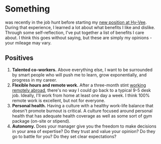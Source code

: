 # Something

was recently in the job hunt before starting my
[new position at Hy-Vee](/blog/joining-hy-vee). During that experience, I
learned a lot about what benefits I like and dislike. Through some
self-reflection, I've put together a list of benefits I care about. I think this
goes without saying, but these are simply my opinions - your mileage may vary.

## Positives

1. **Talented co-workers.** Above everything else, I want to be surrounded by
   smart people who will push me to learn, grow exponentially, and progress in
   my career.
2. **Flexible hours and remote work.** After a three-month stint
   [working remotely abroad](/blog/the-search-for-everything), there's no way I
   could go back to a typical 9-5 desk job. Ideally, I'll work from home at
   least one day a week. I think 100% remote work is excellent, but not for
   everyone.
3. **Personal health.** Having a culture with a healthy work-life balance that
   doesn't promote burnout is critical. A culture focused around personal health
   that has adequate health coverage as well as some sort of gym package
   (on-site or stipend).
4. **Autonomy.** Does your manager give you the freedom to make decisions in
   your area of expertise? Do they trust and value your opinion? Do they go to
   battle for you? Do they set clear expectations?
